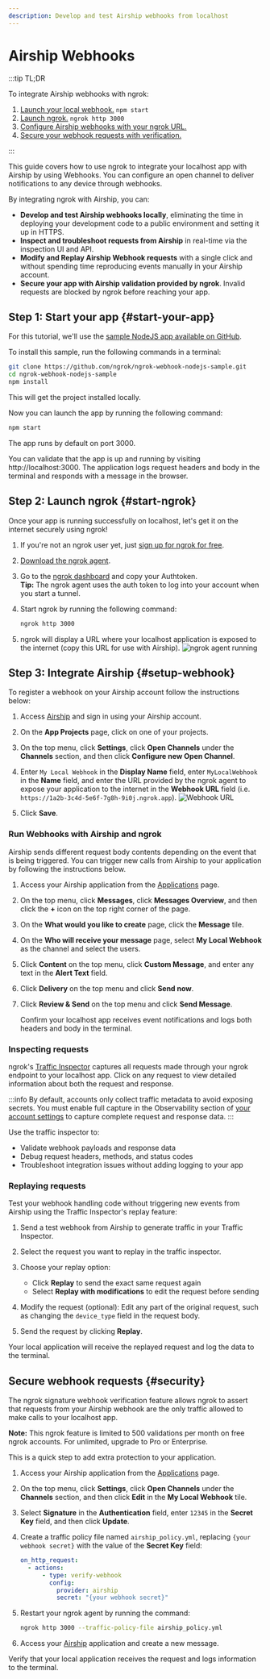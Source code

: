 ```yaml
---
description: Develop and test Airship webhooks from localhost
---
```


# Airship Webhooks

:::tip TL;DR

To integrate Airship webhooks with ngrok:

1. [Launch your local webhook.](#start-your-app) `npm start`
1. [Launch ngrok.](#start-ngrok) `ngrok http 3000`
1. [Configure Airship webhooks with your ngrok URL.](#setup-webhook)
1. [Secure your webhook requests with verification.](#security)

:::

This guide covers how to use ngrok to integrate your localhost app with Airship by using Webhooks.
You can configure an open channel to deliver notifications to any device through webhooks.

By integrating ngrok with Airship, you can:

- **Develop and test Airship webhooks locally**, eliminating the time in deploying your development code to a public environment and setting it up in HTTPS.
- **Inspect and troubleshoot requests from Airship** in real-time via the inspection UI and API.
- **Modify and Replay Airship Webhook requests** with a single click and without spending time reproducing events manually in your Airship account.
- **Secure your app with Airship validation provided by ngrok**. Invalid requests are blocked by ngrok before reaching your app.

## **Step 1**: Start your app {#start-your-app}

For this tutorial, we'll use the [sample NodeJS app available on GitHub](https://github.com/ngrok/ngrok-webhook-nodejs-sample).

To install this sample, run the following commands in a terminal:

```bash
git clone https://github.com/ngrok/ngrok-webhook-nodejs-sample.git
cd ngrok-webhook-nodejs-sample
npm install
```

This will get the project installed locally.

Now you can launch the app by running the following command:

```bash
npm start
```

The app runs by default on port 3000.

You can validate that the app is up and running by visiting http://localhost:3000. The application logs request headers and body in the terminal and responds with a message in the browser.

## **Step 2**: Launch ngrok {#start-ngrok}

Once your app is running successfully on localhost, let's get it on the internet securely using ngrok!

1. If you're not an ngrok user yet, just [sign up for ngrok for free](https://ngrok.com/signup).

1. [Download the ngrok agent](https://download.ngrok.com).

1. Go to the [ngrok dashboard](https://dashboard.ngrok.com) and copy your Authtoken. <br />
   **Tip:** The ngrok agent uses the auth token to log into your account when you start a tunnel.
1. Start ngrok by running the following command:

   ```bash
   ngrok http 3000
   ```

1. ngrok will display a URL where your localhost application is exposed to the internet (copy this URL for use with Airship).
   ![ngrok agent running](/img/integrations/launch_ngrok_tunnel.png)

## **Step 3**: Integrate Airship {#setup-webhook}

To register a webhook on your Airship account follow the instructions below:

1. Access [Airship](https://www.airship.com/) and sign in using your Airship account.

1. On the **App Projects** page, click on one of your projects.

1. On the top menu, click **Settings**, click **Open Channels** under the **Channels** section, and then click **Configure new Open Channel**.

1. Enter `My Local Webhook` in the **Display Name** field, enter `MyLocalWebhook` in the **Name** field, and enter the URL provided by the ngrok agent to expose your application to the internet in the **Webhook URL** field (i.e. `https://1a2b-3c4d-5e6f-7g8h-9i0j.ngrok.app`).
   ![Webhook URL](img/ngrok_url_configuration_airship.png)

1. Click **Save**.

### Run Webhooks with Airship and ngrok

Airship sends different request body contents depending on the event that is being triggered.
You can trigger new calls from Airship to your application by following the instructions below.

1. Access your Airship application from the [Applications](https://go.airship.com/apps/) page.

1. On the top menu, click **Messages**, click **Messages Overview**, and then click the **+** icon on the top right corner of the page.

1. On the **What would you like to create** page, click the **Message** tile.

1. On the **Who will receive your message** page, select **My Local Webhook** as the channel and select the users.

1. Click **Content** on the top menu, click **Custom Message**, and enter any text in the **Alert Text** field.

1. Click **Delivery** on the top menu and click **Send now**.

1. Click **Review & Send** on the top menu and click **Send Message**.

   Confirm your localhost app receives event notifications and logs both headers and body in the terminal.

### Inspecting requests

ngrok's [Traffic Inspector](https://dashboard.ngrok.com/traffic-inspector) captures all requests made through your ngrok endpoint to your localhost app.
Click on any request to view detailed information about both the request and response.

:::info
By default, accounts only collect traffic metadata to avoid exposing secrets.
You must enable full capture in the Observability section of [your account settings](https://dashboard.ngrok.com/settings) to capture complete request and response data.
:::

Use the traffic inspector to:

- Validate webhook payloads and response data
- Debug request headers, methods, and status codes
- Troubleshoot integration issues without adding logging to your app

### Replaying requests

Test your webhook handling code without triggering new events from Airship using the Traffic Inspector's replay feature:


1. Send a test webhook from Airship to generate traffic in your Traffic Inspector.

1. Select the request you want to replay in the traffic inspector.

1. Choose your replay option:

   - Click **Replay** to send the exact same request again
   - Select **Replay with modifications** to edit the request before sending

1. Modify the request (optional): Edit any part of the original request, such as changing the `device_type` field in the request body.

1. Send the request by clicking **Replay**.

Your local application will receive the replayed request and log the data to the terminal.

## Secure webhook requests {#security}

The ngrok signature webhook verification feature allows ngrok to assert that requests from your Airship webhook are the only traffic allowed to make calls to your localhost app.

**Note:** This ngrok feature is limited to 500 validations per month on free ngrok accounts. For unlimited, upgrade to Pro or Enterprise.

This is a quick step to add extra protection to your application.

1. Access your Airship application from the [Applications](https://go.airship.com/apps/) page.

1. On the top menu, click **Settings**, click **Open Channels** under the **Channels** section, and then click **Edit** in the **My Local Webhook** tile.

1. Select **Signature** in the **Authentication** field, enter `12345` in the **Secret Key** field, and then click **Update**.

1. Create a traffic policy file named `airship_policy.yml`, replacing `{your webhook secret}` with the value of the **Secret Key** field:

   ```yaml
   on_http_request:
     - actions:
         - type: verify-webhook
           config:
             provider: airship
             secret: "{your webhook secret}"
   ```

1. Restart your ngrok agent by running the command:

   ```bash
   ngrok http 3000 --traffic-policy-file airship_policy.yml
   ```

1. Access your [Airship](https://www.airship.com) application and create a new message.

Verify that your local application receives the request and logs information to the terminal.
